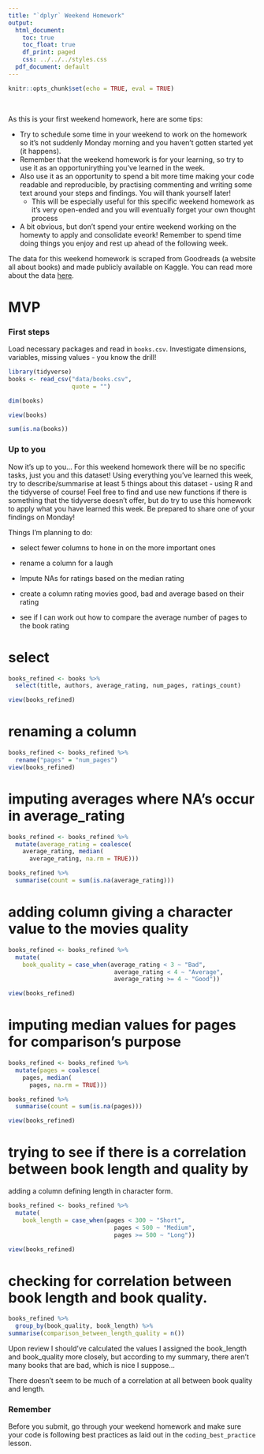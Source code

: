 ```yaml
---
title: "`dplyr` Weekend Homework"
output:
  html_document:
    toc: true
    toc_float: true
    df_print: paged
    css: ../../../styles.css
  pdf_document: default
---
```


```r
knitr::opts_chunk$set(echo = TRUE, eval = TRUE)
```
<br>



As this is your first weekend homework, here are some tips: 

* Try to schedule some time in your weekend to work on the homework so it's not suddenly Monday morning and you haven't gotten started yet (it happens).
* Remember that the weekend homework is for your learning, so try to use it as an opportunirything you've learned in the week.
* Also use it as an opportunity to spend a bit more time making your code readable and reproducible, by practising commenting and writing some text around your steps and findings. You will thank yourself later! 
  * This will be especially useful for this specific weekend homework as it's very open-ended and you will eventually forget your own thought process
* A bit obvious, but don't spend your entire weekend working on the homewty to apply and consolidate eveork! Remember to spend time doing things you enjoy and rest up ahead of the following week.

The data for this weekend homework is scraped from Goodreads (a website all about books) and made publicly available on Kaggle. You can read more about the data [here](https://www.kaggle.com/jealousleopard/goodreadsbooks).

# MVP

### First steps

Load necessary packages and read in `books.csv`. Investigate dimensions, variables, missing values - you know the drill!
```r
library(tidyverse)
books <- read_csv("data/books.csv", 
                  quote = "")

dim(books)

view(books)

sum(is.na(books))
```

### Up to you

Now it's up to you... For this weekend homework there will be no specific tasks, just you and this dataset! Using everything you've learned this week, try to describe/summarise at least 5 things about this dataset - using R and the tidyverse of course! Feel free to find and use new functions if there is something that the tidyverse doesn't offer, but do try to use this homework to apply what you have learned this week. Be prepared to share one of your findings on Monday!





Things I'm planning to do:

- select fewer columns to hone in on the more important ones

- rename a column for a laugh

- Impute NAs for ratings based on the median rating

- create a column rating movies good, bad and average based on their rating

- see if I can work out how to compare the average number of pages to the book 
rating


# select

```r
books_refined <- books %>%
  select(title, authors, average_rating, num_pages, ratings_count)

view(books_refined)
```

# renaming a column 

```r
books_refined <- books_refined %>%
  rename("pages" = "num_pages")
view(books_refined)
```

# imputing averages where NA's occur in average_rating

```r
books_refined <- books_refined %>%
  mutate(average_rating = coalesce(
    average_rating, median(
      average_rating, na.rm = TRUE)))

books_refined %>% 
  summarise(count = sum(is.na(average_rating)))
```

# adding column giving a character value to the movies quality

```r
books_refined <- books_refined %>% 
  mutate(
    book_quality = case_when(average_rating < 3 ~ "Bad",
                              average_rating < 4 ~ "Average",
                              average_rating >= 4 ~ "Good"))

view(books_refined)
```

# imputing median values for pages for comparison's purpose


```r
books_refined <- books_refined %>%
  mutate(pages = coalesce(
    pages, median(
      pages, na.rm = TRUE)))

books_refined %>% 
  summarise(count = sum(is.na(pages)))

view(books_refined)
```

# trying to see if there is a correlation between book length and quality by 
  adding a column defining length in character form.
  
```r
books_refined <- books_refined %>% 
  mutate(
    book_length = case_when(pages < 300 ~ "Short",
                              pages < 500 ~ "Medium",
                              pages >= 500 ~ "Long"))

view(books_refined)
```
  

# checking for correlation between book length and book quality.

```r
books_refined %>%
  group_by(book_quality, book_length) %>%
summarise(comparison_between_length_quality = n())
```

Upon review I should've calculated the values I assigned the book_length and
book_quality more closely, but according to my summary, there aren't many books
that are bad, which is nice I suppose...

There doesn't seem to be much of a correlation at all between book quality and 
length.


### Remember

Before you submit, go through your weekend homework and make sure your code is following best practices as laid out in the `coding_best_practice` lesson.